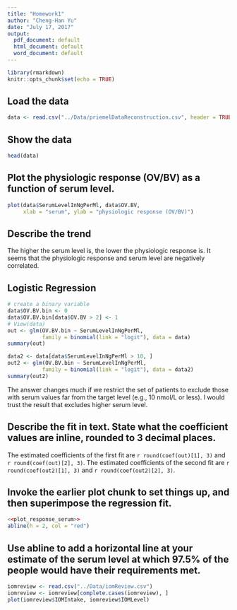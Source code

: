 ```yaml
---
title: "Homework1"
author: "Cheng-Han Yu"
date: "July 17, 2017"
output:
  pdf_document: default
  html_document: default
  word_document: default
---
```


```r
library(rmarkdown)
knitr::opts_chunk$set(echo = TRUE)
```

## Load the data
```r
data <- read.csv("../Data/priemelDataReconstruction.csv", header = TRUE)
```

## Show the data
```r
head(data)
```


## Plot the physiologic response (OV/BV) as a function of serum level.
```r
plot(data$SerumLevelInNgPerMl, data$OV.BV,
     xlab = "serum", ylab = "physiologic response (OV/BV)")
```

## Describe the trend
The higher the serum level is, the lower the physiologic response is. It seems that the physiologic response and serum level are negatively correlated. 

## Logistic Regression
```r
# create a binary variable
data$OV.BV.bin <- 0
data$OV.BV.bin[data$OV.BV > 2] <- 1
# View(data)
out <- glm(OV.BV.bin ~ SerumLevelInNgPerMl, 
           family = binomial(link = "logit"), data = data)
summary(out)

data2 <- data[data$SerumLevelInNgPerMl > 10, ]
out2 <- glm(OV.BV.bin ~ SerumLevelInNgPerMl, 
           family = binomial(link = "logit"), data = data2)
summary(out2)
```

The answer changes much if we restrict the set of patients to exclude those with serum values far from the target level (e.g., 10 nmol/L or less). I would trust the result that excludes higher serum level.

## Describe the fit in text. State what the coefficient values are inline, rounded to 3 decimal places.
The estimated coefficients of the first fit are `r round(coef(out)[1], 3)` and `r round(coef(out)[2], 3)`. The estimated coefficients of the second fit are `r round(coef(out2)[1], 3)` and `r round(coef(out2)[2], 3)`.

## Invoke the earlier plot chunk to set things up, and then superimpose the regression fit. 
```r
<<plot_response_serum>>
abline(h = 2, col = "red")
```

## Use abline to add a horizontal line at your estimate of the serum level at which 97.5% of the people would have their requirements met.


```r
iomreview <- read.csv("../Data/iomReview.csv")
iomreview <- iomreview[complete.cases(iomreview), ]
plot(iomreview$IOMIntake, iomreview$IOMLevel)
```
















